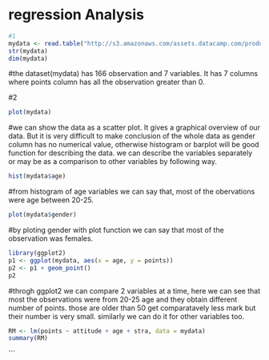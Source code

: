 # regression Analysis

```r
#1
mydata <- read.table("http://s3.amazonaws.com/assets.datacamp.com/production/course_2218/datasets/learning2014.txt", sep = ",", header=TRUE)
str(mydata)
dim(mydata)

```
#the dataset(mydata) has 166 observation and 7 variables. It has 7 columns where points column has all the observation greater than 0. 


#2
```r
plot(mydata)

```
#we can show the data as a scatter plot. It gives a graphical overview of our data. But it is very difficult to make conclusion of the whole data as gender column has no numerical value, otherwise histogram or barplot will be good function for describing the data. we can describe the variables separately or may be as a comparison to other variables by following way.

```r
hist(mydata$age)

```
#from histogram of age variables we can say that, most of the obervations were age between 20-25.

```r
plot(mydata$gender)
```
#by ploting gender with plot function we can say that most of the observation was females.
```r
library(ggplot2)
p1 <- ggplot(mydata, aes(x = age, y = points))
p2 <- p1 + geom_point()
p2

```
#throgh ggplot2 we can compare 2 variables at a time, here we can see that most the observations were from 20-25 age and they obtain different number of points. those are older than 50 get comparatavely less mark but their number is very small. similarly we can do it for other variables too.

```r
RM <- lm(points ~ attitude + age + stra, data = mydata)
summary(RM)

```



```
